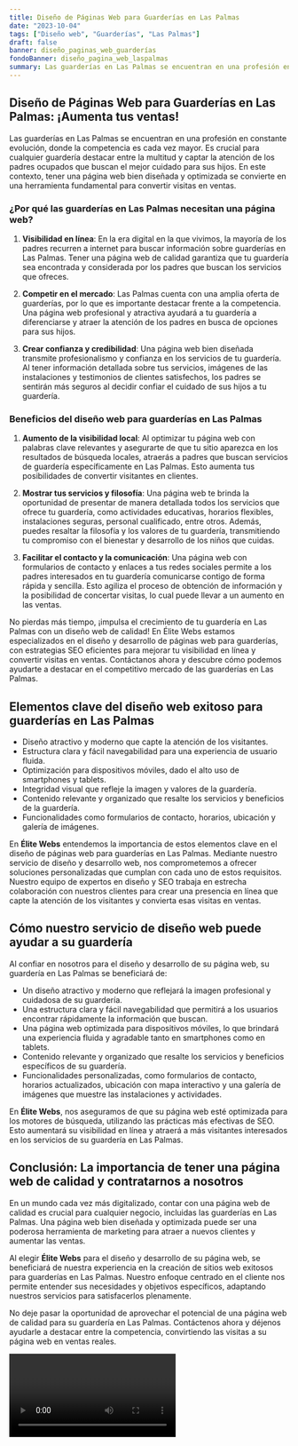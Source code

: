 ```yaml
---
title: Diseño de Páginas Web para Guarderías en Las Palmas
date: "2023-10-04"
tags: ["Diseño web", "Guarderías", "Las Palmas"]
draft: false
banner: diseño_paginas_web_guarderías
fondoBanner: diseño_pagina_web_laspalmas
summary: Las guarderías en Las Palmas se encuentran en una profesión en constante evolución, donde la competencia es cada vez mayor. Es crucial para cualquier guardería destacar entre la multitud y captar la atención de los padres ocupados que buscan el mejor cuidado para sus hijos. En este contexto, tener una página web bien diseñada y optimizada se convierte en una herramienta fundamental para convertir visitas en ventas.
---
```



## Diseño de Páginas Web para Guarderías en Las Palmas: ¡Aumenta tus ventas!

Las guarderías en Las Palmas se encuentran en una profesión en constante evolución, donde la competencia es cada vez mayor. Es crucial para cualquier guardería destacar entre la multitud y captar la atención de los padres ocupados que buscan el mejor cuidado para sus hijos. En este contexto, tener una página web bien diseñada y optimizada se convierte en una herramienta fundamental para convertir visitas en ventas.

### ¿Por qué las guarderías en Las Palmas necesitan una página web?

1. **Visibilidad en línea**: En la era digital en la que vivimos, la mayoría de los padres recurren a internet para buscar información sobre guarderías en Las Palmas. Tener una página web de calidad garantiza que tu guardería sea encontrada y considerada por los padres que buscan los servicios que ofreces.

2. **Competir en el mercado**: Las Palmas cuenta con una amplia oferta de guarderías, por lo que es importante destacar frente a la competencia. Una página web profesional y atractiva ayudará a tu guardería a diferenciarse y atraer la atención de los padres en busca de opciones para sus hijos.

3. **Crear confianza y credibilidad**: Una página web bien diseñada transmite profesionalismo y confianza en los servicios de tu guardería. Al tener información detallada sobre tus servicios, imágenes de las instalaciones y testimonios de clientes satisfechos, los padres se sentirán más seguros al decidir confiar el cuidado de sus hijos a tu guardería.

### Beneficios del diseño web para guarderías en Las Palmas

1. **Aumento de la visibilidad local**: Al optimizar tu página web con palabras clave relevantes y asegurarte de que tu sitio aparezca en los resultados de búsqueda locales, atraerás a padres que buscan servicios de guardería específicamente en Las Palmas. Esto aumenta tus posibilidades de convertir visitantes en clientes.

2. **Mostrar tus servicios y filosofía**: Una página web te brinda la oportunidad de presentar de manera detallada todos los servicios que ofrece tu guardería, como actividades educativas, horarios flexibles, instalaciones seguras, personal cualificado, entre otros. Además, puedes resaltar la filosofía y los valores de tu guardería, transmitiendo tu compromiso con el bienestar y desarrollo de los niños que cuidas.

3. **Facilitar el contacto y la comunicación**: Una página web con formularios de contacto y enlaces a tus redes sociales permite a los padres interesados en tu guardería comunicarse contigo de forma rápida y sencilla. Esto agiliza el proceso de obtención de información y la posibilidad de concertar visitas, lo cual puede llevar a un aumento en las ventas.

No pierdas más tiempo, ¡impulsa el crecimiento de tu guardería en Las Palmas con un diseño web de calidad! En Élite Webs estamos especializados en el diseño y desarrollo de páginas web para guarderías, con estrategias SEO eficientes para mejorar tu visibilidad en línea y convertir visitas en ventas. Contáctanos ahora y descubre cómo podemos ayudarte a destacar en el competitivo mercado de las guarderías en Las Palmas.

<GifSeo />

<Cta />

## Elementos clave del diseño web exitoso para guarderías en Las Palmas

- Diseño atractivo y moderno que capte la atención de los visitantes.
- Estructura clara y fácil navegabilidad para una experiencia de usuario fluida.
- Optimización para dispositivos móviles, dado el alto uso de smartphones y tablets.
- Integridad visual que refleje la imagen y valores de la guardería.
- Contenido relevante y organizado que resalte los servicios y beneficios de la guardería.
- Funcionalidades como formularios de contacto, horarios, ubicación y galería de imágenes.

En **Élite Webs** entendemos la importancia de estos elementos clave en el diseño de páginas web para guarderías en Las Palmas. Mediante nuestro servicio de diseño y desarrollo web, nos comprometemos a ofrecer soluciones personalizadas que cumplan con cada uno de estos requisitos. Nuestro equipo de expertos en diseño y SEO trabaja en estrecha colaboración con nuestros clientes para crear una presencia en línea que capte la atención de los visitantes y convierta esas visitas en ventas.

## Cómo nuestro servicio de diseño web puede ayudar a su guardería

Al confiar en nosotros para el diseño y desarrollo de su página web, su guardería en Las Palmas se beneficiará de:

- Un diseño atractivo y moderno que reflejará la imagen profesional y cuidadosa de su guardería.
- Una estructura clara y fácil navegabilidad que permitirá a los usuarios encontrar rápidamente la información que buscan.
- Una página web optimizada para dispositivos móviles, lo que brindará una experiencia fluida y agradable tanto en smartphones como en tablets.
- Contenido relevante y organizado que resalte los servicios y beneficios específicos de su guardería.
- Funcionalidades personalizadas, como formularios de contacto, horarios actualizados, ubicación con mapa interactivo y una galería de imágenes que muestre las instalaciones y actividades.

En **Élite Webs**, nos aseguramos de que su página web esté optimizada para los motores de búsqueda, utilizando las prácticas más efectivas de SEO. Esto aumentará su visibilidad en línea y atraerá a más visitantes interesados en los servicios de su guardería en Las Palmas.

## Conclusión: La importancia de tener una página web de calidad y contratarnos a nosotros

En un mundo cada vez más digitalizado, contar con una página web de calidad es crucial para cualquier negocio, incluidas las guarderías en Las Palmas. Una página web bien diseñada y optimizada puede ser una poderosa herramienta de marketing para atraer a nuevos clientes y aumentar las ventas.

Al elegir **Élite Webs** para el diseño y desarrollo de su página web, se beneficiará de nuestra experiencia en la creación de sitios web exitosos para guarderías en Las Palmas. Nuestro enfoque centrado en el cliente nos permite entender sus necesidades y objetivos específicos, adaptando nuestros servicios para satisfacerlos plenamente.

No deje pasar la oportunidad de aprovechar el potencial de una página web de calidad para su guardería en Las Palmas. Contáctenos ahora y déjenos ayudarle a destacar entre la competencia, convirtiendo las visitas a su página web en ventas reales.

<Video />

<CtaBot job="Guarderías" city="Las Palmas" />

<Gmaps query="Las Palmas+españa+maps" />
